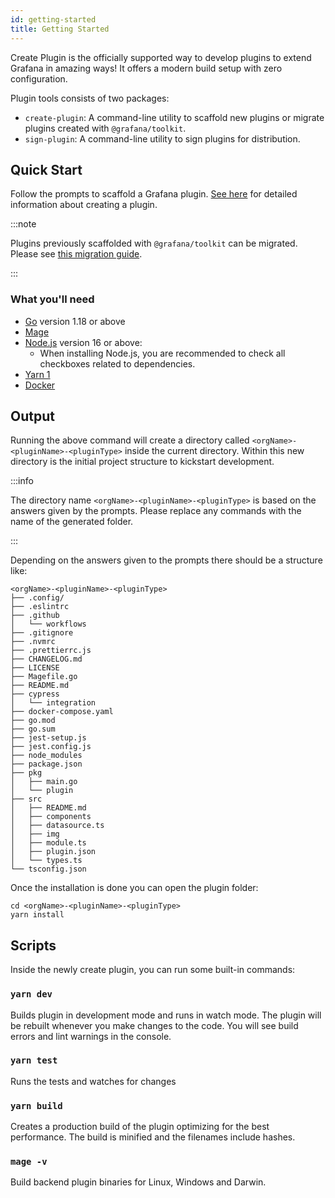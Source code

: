 ```yaml
---
id: getting-started
title: Getting Started
---
```


Create Plugin is the officially supported way to develop plugins to extend Grafana in amazing ways! It offers a modern build setup with zero configuration.

Plugin tools consists of two packages:

- `create-plugin`: A command-line utility to scaffold new plugins or migrate plugins created with `@grafana/toolkit`.
- `sign-plugin`: A command-line utility to sign plugins for distribution.

## Quick Start

<CodeSnippets
  paths="
  createplugin-scaffold.npm.shell.md,
  createplugin-scaffold.pnpm.shell.md,
  createplugin-scaffold.yarn.shell.md"
  groupId="package-manager"
  queryString="current-package-manager"
/>

Follow the prompts to scaffold a Grafana plugin. [See here](./creating-a-plugin.mdx) for detailed information about creating a plugin.

:::note

Plugins previously scaffolded with `@grafana/toolkit` can be migrated. Please see [this migration guide](./migrating-from-toolkit).

:::

### What you'll need

- [Go](https://go.dev/doc/install) version 1.18 or above
- [Mage](https://magefile.org/)
- [Node.js](https://nodejs.org/en/download/) version 16 or above:
  - When installing Node.js, you are recommended to check all checkboxes related to dependencies.
- [Yarn 1](https://classic.yarnpkg.com/lang/en/docs/install)
- [Docker](https://docs.docker.com/get-docker/)

## Output

Running the above command will create a directory called `<orgName>-<pluginName>-<pluginType>` inside the current directory. Within this new directory is the initial project structure to kickstart development.

:::info

The directory name `<orgName>-<pluginName>-<pluginType>` is based on the answers given by the prompts. Please replace any commands with the name of the generated folder.

:::

Depending on the answers given to the prompts there should be a structure like:

```
<orgName>-<pluginName>-<pluginType>
├── .config/
├── .eslintrc
├── .github
│   └── workflows
├── .gitignore
├── .nvmrc
├── .prettierrc.js
├── CHANGELOG.md
├── LICENSE
├── Magefile.go
├── README.md
├── cypress
│   └── integration
├── docker-compose.yaml
├── go.mod
├── go.sum
├── jest-setup.js
├── jest.config.js
├── node_modules
├── package.json
├── pkg
│   ├── main.go
│   └── plugin
├── src
│   ├── README.md
│   ├── components
│   ├── datasource.ts
│   ├── img
│   ├── module.ts
│   ├── plugin.json
│   └── types.ts
└── tsconfig.json
```

Once the installation is done you can open the plugin folder:

```shell
cd <orgName>-<pluginName>-<pluginType>
yarn install
```

## Scripts

Inside the newly create plugin, you can run some built-in commands:

### `yarn dev`

Builds plugin in development mode and runs in watch mode. The plugin will be rebuilt whenever you make changes to the code. You will see build errors and lint warnings in the console.

### `yarn test`

Runs the tests and watches for changes

### `yarn build`

Creates a production build of the plugin optimizing for the best performance. The build is minified and the filenames include hashes.

### `mage -v`

Build backend plugin binaries for Linux, Windows and Darwin.
